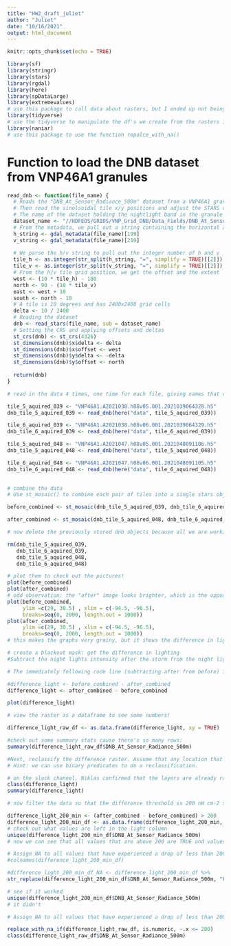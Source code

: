 ```yaml
---
title: "HW2_draft_juliet"
author: "Juliet"
date: "10/16/2021"
output: html_document
---
```


```r
knitr::opts_chunk$set(echo = TRUE)
```

```r
library(sf)
library(stringr)
library(stars)
library(rgdal)
library(here)
library(spDataLarge)
library(extremevalues)
# use this package to call data about rasters, but I ended up not being successful in this, so I converted the rasters to df's so I can see if my wrangling steps work, not sure if this will be an issue later if/when we convert these df's back to rasters
library(tidyverse)
# use the tidyverse to manipulate the df's we create from the rasters in our data wrangling
library(naniar)
# use this package to use the function repalce_with_na()
```


# Function to load the DNB dataset from VNP46A1 granules
```r
read_dnb <- function(file_name) {
  # Reads the "DNB_At_Sensor_Radiance_500m" dataset from a VNP46A1 granule into a STARS object.
  # Then read the sinolsoidal tile x/y positions and adjust the STARS dimensions (extent+delta)
  # The name of the dataset holding the nightlight band in the granule
  dataset_name <- "//HDFEOS/GRIDS/VNP_Grid_DNB/Data_Fields/DNB_At_Sensor_Radiance_500m"
  # From the metadata, we pull out a string containing the horizontal and vertical tile index
  h_string <- gdal_metadata(file_name)[199]
  v_string <- gdal_metadata(file_name)[219]
  
  # We parse the h/v string to pull out the integer number of h and v
  tile_h <- as.integer(str_split(h_string, "=", simplify = TRUE)[[2]])
  tile_v <- as.integer(str_split(v_string, "=", simplify = TRUE)[[2]])
  # From the h/v tile grid position, we get the offset and the extent
  west <- (10 * tile_h) - 180
  north <- 90 - (10 * tile_v)
  east <- west + 10
  south <- north - 10
  # A tile is 10 degrees and has 2400x2400 grid cells
  delta <- 10 / 2400
  # Reading the dataset
  dnb <- read_stars(file_name, sub = dataset_name)
  # Setting the CRS and applying offsets and deltas
  st_crs(dnb) <- st_crs(4326)
  st_dimensions(dnb)$x$delta <- delta
  st_dimensions(dnb)$x$offset <- west
  st_dimensions(dnb)$y$delta <- -delta
  st_dimensions(dnb)$y$offset <- north
  
  return(dnb)
}
```

```r
# read in the data 4 times, one time for each file, giving names that describe both the tile coordinates as well as the aquisition time

tile_5_aquired_039 <- "VNP46A1.A2021038.h08v05.001.2021039064328.h5"
dnb_tile_5_aquired_039 <- read_dnb(here("data", tile_5_aquired_039))

tile_6_aquired_039 <- "VNP46A1.A2021038.h08v06.001.2021039064329.h5"
dnb_tile_6_aquired_039 <- read_dnb(here("data", tile_6_aquired_039))

tile_5_aquired_048 <- "VNP46A1.A2021047.h08v05.001.2021048091106.h5"
dnb_tile_5_aquired_048 <- read_dnb(here("data", tile_5_aquired_048))

tile_6_aquired_048 <- "VNP46A1.A2021047.h08v06.001.2021048091105.h5"
dnb_tile_6_aquired_048 <- read_dnb(here("data", tile_6_aquired_048))
                               
```

```r
# combine the data
# Use st_mosaic() to combine each pair of tiles into a single stars object for each date (2021-02-07 and 2021-02-16). Delete the previously loaded 4 objects from your environment using rm() to save space and prevent R from crashing

before_combined <- st_mosaic(dnb_tile_5_aquired_039, dnb_tile_6_aquired_039)

after_combined <- st_mosaic(dnb_tile_5_aquired_048, dnb_tile_6_aquired_048)

# now delete the previously stored dnb objects because all we are working with going forward are the combined mosaic tiles

rm(dnb_tile_5_aquired_039,
   dnb_tile_6_aquired_039,
   dnb_tile_5_aquired_048,
   dnb_tile_6_aquired_048)
```

```r
# plot them to check out the pictures!
plot(before_combined)
plot(after_combined)
# odd observation: the "after" image looks brighter, which is the opposite of what we would expect to see. This is due to the fact that the plot() fuction sets the breaks on the quantiles for each plot independently, so we need to adjust for this (standardize the breaks for both)
plot(before_combined, 
     ylim =c(29, 30.5) , xlim = c(-94.5, -96.5), 
     breaks=seq(0, 2000, length.out = 1000))
plot(after_combined, 
     ylim =c(29, 30.5) , xlim = c(-94.5, -96.5),
     breaks=seq(0, 2000, length.out = 1000))
# this makes the graphs very grainy, but it shows the difference in light in a more standardized way!
```


```r
# create a blackout mask: get the difference in lighting
#Subtract the night lights intensity after the storm from the night lights intensity before the storm to get the difference in night lights intensity caused (presumably) by the storm.

# The immediately following code line (subtracting after from before) is my first attempt at subtraction, but apparently the variables need to be flipped. My initial approach SHOULD be the intuitive subtraction because we expect the before image to have more light than the image after the power outage, but due to external factors when the satellite picked up these images, the after layer actually is the layer with more light. So we need to swap these variables, as we do in the next line of code. I want to think more abou this, because the result of this subtraction assigns a positive or negative value to each point, so we need to be sure that we are subtracting in the right order.

#difference_light <- before_combined - after_combined
difference_light <- after_combined - before_combined

plot(difference_light)

# view the raster as a dataframe to see some numbers!

difference_light_raw_df <- as.data.frame(difference_light, xy = TRUE)

#check out some summary stats cause there's so many rows:
summary(difference_light_raw_df$DNB_At_Sensor_Radiance_500m)

#Next, reclassify the difference raster. Assume that any location that experienced a drop of more than 200 nW cm-2 sr-1 is a location of a blackout.
# Hint: we can use binary predicates to do a reclassification.

# on the slack channel, Niklas confirmed that the layers are already rasters. The class() function returns "stars" which is in quotes, so I am not sure how to interpret that. summary() returns that it has no class...?
class(difference_light)
summary(difference_light)
```

```r
# now filter the data so that the difference threshold is 200 nW cm-2 sr-1, meaning we only keep values in the difference_light raster that are above this value

difference_light_200_min <- (after_combined - before_combined) > 200
difference_light_200_min_df <- as.data.frame(difference_light_200_min, xy = TRUE)
# check out what values are left in the light column
unique(difference_light_200_min_df$DNB_At_Sensor_Radiance_500m)
# now we can see that all values that are above 200 are TRUE and values that are below 200 are FALSE

```

```r
# Assign NA to all values that have experienced a drop of less than 200 nW cm-2 sr-1.
#colnames(difference_light_200_min_df)

#difference_light_200_min_df_NA <- difference_light_200_min_df %>% 
str_replace(difference_light_200_min_df$DNB_At_Sensor_Radiance_500m, "FALSE", "NA")

# see if it worked
unique(difference_light_200_min_df$DNB_At_Sensor_Radiance_500m)
# it didn't
```

```r
# Assign NA to all values that have experienced a drop of less than 200 nW cm-2 sr-1.

replace_with_na_if(difference_light_raw_df, is.numeric, ~.x <= 200)
class(difference_light_raw_df$DNB_At_Sensor_Radiance_500m)
```












